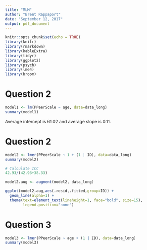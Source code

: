 ```yaml
---
title: "MLM"
author: "Brent Rappaport"
date: "September 12, 2017"
output: pdf_document
---
```


```r
knitr::opts_chunk$set(echo = TRUE)
library(knitr)
library(rmarkdown)
library(kableExtra)
library(tidyr)
library(ggplot2)
library(psych)
library(lme4)
library(broom)
```

# Question 2
```r
model1 <- lm(PPeerScale ~ age, data=data_long)
summary(model1)
```
Average intercept is 61.02 and average slope is 0.11.

# Question 2
```r
model2 <- lmer(PPeerScale ~ 1 + (1 | ID), data=data_long)
summary(model2)

# Calculate ICC
42.93/(42.93+38.33)

model2.aug <- augment(model2, data_long)

ggplot(model2.aug,aes(.resid,.fitted,group=ID)) +
  geom_line(alpha=1) +
  theme(text=element_text(lineheight=1, face="bold", size=15), 
        legend.position="none")
```

# Question 3
```r
model3 <- lmer(PPeerScale ~ age + (1 | ID), data=data_long)
summary(model3)

```
